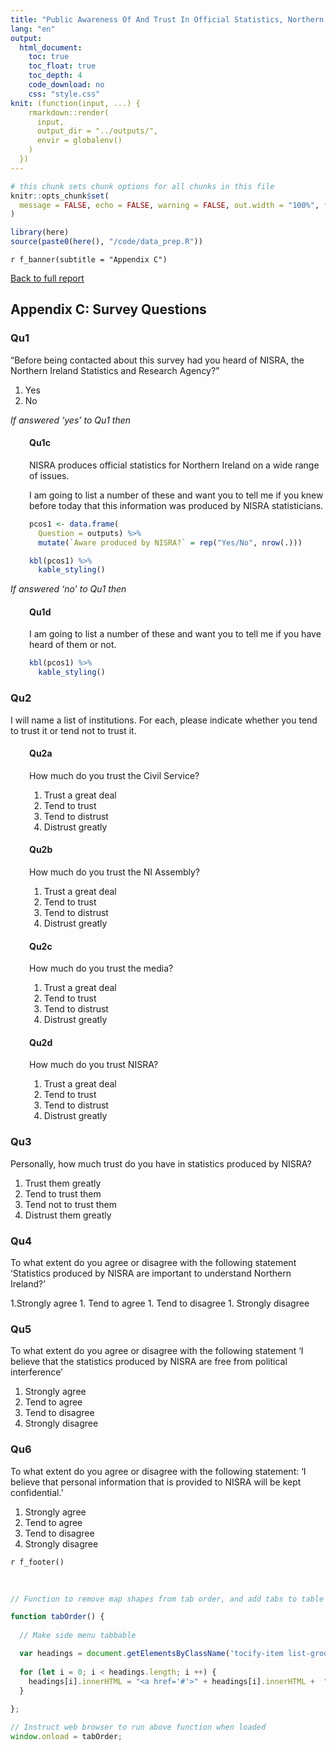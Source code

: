 ```yaml
---
title: "Public Awareness Of And Trust In Official Statistics, Northern Ireland 2022"
lang: "en"
output:
  html_document:
    toc: true
    toc_float: true
    toc_depth: 4
    code_download: no
    css: "style.css"
knit: (function(input, ...) {
    rmarkdown::render(
      input,
      output_dir = "../outputs/",
      envir = globalenv()
    )
  })
---
```


<div id = "cookie-banner"></div>
<script src = "cookies_script.js"></script>

```r
# this chunk sets chunk options for all chunks in this file
knitr::opts_chunk$set(
  message = FALSE, echo = FALSE, warning = FALSE, out.width = "100%", fig.height = 4
)

library(here)
source(paste0(here(), "/code/data_prep.R"))
```


<div data-nics-theme="`r nics_theme`">

`r f_banner(subtitle = "Appendix C")` 

<div id="main" role="main">


[Back to full report](public-awareness-of-and-trust-in-official-statistics-northern-ireland-`r current_year`.html)

## Appendix C: Survey Questions

### Qu1

"Before being contacted about this survey had you heard of NISRA, the Northern Ireland Statistics and Research Agency?"

1. Yes
1. No

_If answered 'yes' to Qu1 then_

<div style = "margin-left: 30px">

#### Qu1c 

NISRA produces official statistics for Northern Ireland on a wide range of issues. 

I am going to list a number of these and want you to tell me if you knew before today that this information was produced by NISRA statisticians. 

```r

pcos1 <- data.frame(
  Question = outputs) %>%
  mutate(`Aware produced by NISRA?` = rep("Yes/No", nrow(.)))

kbl(pcos1) %>%
  kable_styling()

```

</div>

_If answered 'no' to Qu1 then_

<div style = "margin-left: 30px">

#### Qu1d 

I am going to list a number of these and want you to tell me if you have heard of them or not.

```r
kbl(pcos1) %>%
  kable_styling()
```

</div>

### Qu2

I will name a list of institutions. For each, please indicate whether you tend to trust it or tend not to trust it.

<div style = "margin-left: 30px">

#### Qu2a

How much do you trust the Civil Service?

1. Trust a great deal
1. Tend to trust
1. Tend to distrust
1. Distrust greatly

#### Qu2b

How much do you trust the NI Assembly?

1. Trust a great deal
1. Tend to trust
1. Tend to distrust
1. Distrust greatly

#### Qu2c

How much do you trust the media?

1. Trust a great deal
1. Tend to trust
1. Tend to distrust
1. Distrust greatly

#### Qu2d

How much do you trust NISRA?

1. Trust a great deal
1. Tend to trust
1. Tend to distrust
1. Distrust greatly

</div>

### Qu3

Personally, how much trust do you have in statistics produced by NISRA? 

1. Trust them greatly
1. Tend to trust them
1. Tend not to trust them
1. Distrust them greatly

### Qu4

To what extent do you agree or disagree with the following statement ‘Statistics produced by NISRA are important to understand Northern Ireland?’

1.Strongly agree
1. Tend to agree
1. Tend to disagree
1. Strongly disagree

### Qu5

To what extent do you agree or disagree with the following statement ‘I believe that the statistics produced by NISRA are free from political interference’

1. Strongly agree
1. Tend to agree
1. Tend to disagree
1. Strongly disagree

### Qu6

To what extent do you agree or disagree with the following statement: 'I believe that personal information that is provided to NISRA will be kept confidential.'

1. Strongly agree
1. Tend to agree
1. Tend to disagree
1. Strongly disagree

<!-- closing main div -->
</div>

`r f_footer()`

<!-- message to rotate screen if it is below 400px width -->
<div id="rotate-screen">
  <p style="color: white;">Please rotate your screen for optimal experience</p>
</div>


```js

// Function to remove map shapes from tab order, and add tabs to table of contents

function tabOrder() {
  
  // Make side menu tabbable

  var headings = document.getElementsByClassName('tocify-item list-group-item');
  
  for (let i = 0; i < headings.length; i ++) {
    headings[i].innerHTML = "<a href='#'>" + headings[i].innerHTML +  "</a>";
  }
  
};

// Instruct web browser to run above function when loaded
window.onload = tabOrder;
```


<!-- close data-nics-theme div-->
</div>
